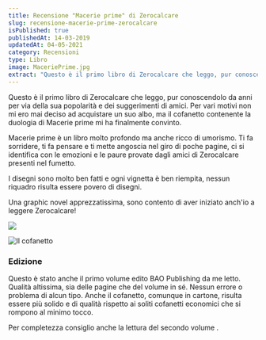 ```yaml
---
title: Recensione "Macerie prime" di Zerocalcare
slug: recensione-macerie-prime-zerocalcare
isPublished: true
publishedAt: 14-03-2019
updatedAt: 04-05-2021
category: Recensioni
type: Libro
image: MaceriePrime.jpg
extract: "Questo è il primo libro di Zerocalcare che leggo, pur conoscendolo da anni per via della sua popolarità e dei suggerimenti di amici. Per vari motivi non mi ero mai deciso ad acquistare un suo albo, ma il cofanetto contenente la duologia di Macerie prime mi ha finalmente convinto. Macerie prime è un libro molto profondo ma anche ricco di umorismo. Ti fa sorridere, ti fa pensare e ti mette angoscia nel giro di poche pagine, ci si identifica con le emozioni e le paure provate dagli amici di Zerocalcare presenti nel fumetto."
---
```


<Book slug="macerie-prime" />

Questo è il primo libro di Zerocalcare che leggo, pur conoscendolo da anni per via della sua popolarità e dei suggerimenti di amici. Per vari motivi non mi ero mai deciso ad acquistare un suo albo, ma il cofanetto contenente la duologia di Macerie prime mi ha finalmente convinto.

Macerie prime è un libro molto profondo ma anche ricco di umorismo. Ti fa sorridere, ti fa pensare e ti mette angoscia nel giro di poche pagine, ci si identifica con le emozioni e le paure provate dagli amici di Zerocalcare presenti nel fumetto.

I disegni sono molto ben fatti e ogni vignetta è ben riempita, nessun riquadro risulta essere povero di disegni.

Una graphic novel apprezzatissima, sono contento di aver iniziato anch'io a leggere Zerocalcare!

![](https://www.artedellalettura.it/wp-content/uploads/MaceriePrime_2-768x1024.jpg)

<Image url="MaceriePrime_2.JPG"  alt="Il cofanetto"  layout="intrinsic"  width={768} height={1024} center={true}/>

### Edizione

Questo è stato anche il primo volume edito BAO Publishing da me letto. Qualità altissima, sia delle pagine che del volume in sé. Nessun errore o problema di alcun tipo. Anche il cofanetto, comunque in cartone, risulta essere più solido e di qualità rispetto ai soliti cofanetti economici che si rompono al minimo tocco.

Per completezza consiglio anche la lettura del secondo volume <InternalLink text="qui" slug="recensione-macerie-prime-sei-mesi-dopo-zerocalcare" />.